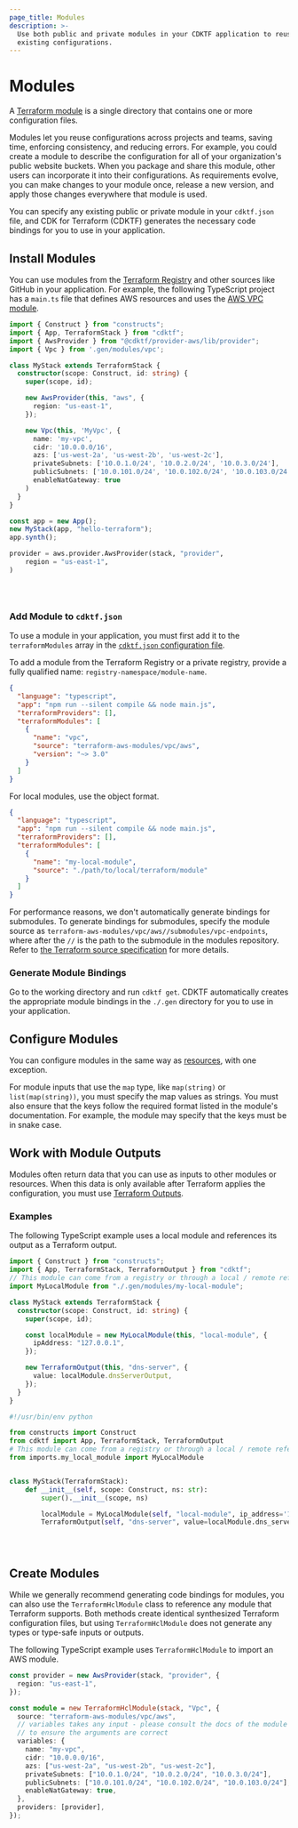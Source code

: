 ```yaml
---
page_title: Modules
description: >-
  Use both public and private modules in your CDKTF application to reuse
  existing configurations.
---
```


# Modules

A [Terraform module](/language/modules) is a single directory that contains one or more configuration files.

Modules let you reuse configurations across projects and teams, saving time, enforcing consistency, and reducing errors. For example, you could create a module to describe the configuration for all of your organization's public website buckets. When you package and share this module, other users can incorporate it into their configurations. As requirements evolve, you can make changes to your module once, release a new version, and apply those changes everywhere that module is used.

You can specify any existing public or private module in your `cdktf.json` file, and CDK for Terraform (CDKTF) generates the necessary code bindings for you to use in your application.

## Install Modules

You can use modules from the [Terraform Registry](https://registry.terraform.io/) and other sources like GitHub in your application. For example, the following TypeScript project has a `main.ts` file that defines AWS resources and uses the [AWS VPC module](https://registry.terraform.io/modules/terraform-aws-modules/vpc/aws/latest).

<!-- #NEXT_CODE_BLOCK_SOURCE:python examples/python/documentation#modules-install-modules -->

<CodeTabs>

```typescript
import { Construct } from "constructs";
import { App, TerraformStack } from "cdktf";
import { AwsProvider } from "@cdktf/provider-aws/lib/provider";
import { Vpc } from '.gen/modules/vpc';

class MyStack extends TerraformStack {
  constructor(scope: Construct, id: string) {
    super(scope, id);

    new AwsProvider(this, "aws", {
      region: "us-east-1",
    });

    new Vpc(this, 'MyVpc', {
      name: 'my-vpc',
      cidr: '10.0.0.0/16',
      azs: ['us-west-2a', 'us-west-2b', 'us-west-2c'],
      privateSubnets: ['10.0.1.0/24', '10.0.2.0/24', '10.0.3.0/24'],
      publicSubnets: ['10.0.101.0/24', '10.0.102.0/24', '10.0.103.0/24'],
      enableNatGateway: true
    )
  }
}

const app = new App();
new MyStack(app, "hello-terraform");
app.synth();

```

```python
provider = aws.provider.AwsProvider(stack, "provider",
    region = "us-east-1",
)

```

```java

```

```csharp

```

```go

```

</CodeTabs>

### Add Module to `cdktf.json`

To use a module in your application, you must first add it to the `terraformModules` array in the [`cdktf.json` configuration file](/cdktf/create-and-deploy/configuration-file).

To add a module from the Terraform Registry or a private registry, provide a fully qualified name: `registry-namespace/module-name`.

```json
{
  "language": "typescript",
  "app": "npm run --silent compile && node main.js",
  "terraformProviders": [],
  "terraformModules": [
    {
      "name": "vpc",
      "source": "terraform-aws-modules/vpc/aws",
      "version": "~> 3.0"
    }
  ]
}
```

For local modules, use the object format.

```json
{
  "language": "typescript",
  "app": "npm run --silent compile && node main.js",
  "terraformProviders": [],
  "terraformModules": [
    {
      "name": "my-local-module",
      "source": "./path/to/local/terraform/module"
    }
  ]
}
```

For performance reasons, we don't automatically generate bindings for submodules. To generate bindings for submodules, specify the module source as `terraform-aws-modules/vpc/aws//submodules/vpc-endpoints`, where after the `//` is the path to the submodule in the modules repository. Refer to [the Terraform source specification](/language/modules/sources) for more details.

### Generate Module Bindings

Go to the working directory and run `cdktf get`. CDKTF automatically creates the appropriate module bindings in the `./.gen` directory for you to use in your application.

## Configure Modules

You can configure modules in the same way as [resources](/cdktf/concepts/resources), with one exception.

For module inputs that use the `map` type, like `map(string)` or `list(map(string))`, you must specify the map values as strings. You must also ensure that the keys follow the required format listed in the module's documentation. For example, the module may specify that the keys must be in snake case.

## Work with Module Outputs

Modules often return data that you can use as inputs to other modules or resources. When this data is only available after Terraform applies the configuration, you must use [Terraform Outputs](/cdktf/concepts/variables-and-outputs#output-values).

### Examples

The following TypeScript example uses a local module and references its output as a Terraform output.

<!-- #NEXT_CODE_BLOCK_SOURCE:python examples/python/documentation#modules-examples -->

<CodeTabs>

```typescript
import { Construct } from "constructs";
import { App, TerraformStack, TerraformOutput } from "cdktf";
// This module can come from a registry or through a local / remote reference
import MyLocalModule from "./.gen/modules/my-local-module";

class MyStack extends TerraformStack {
  constructor(scope: Construct, id: string) {
    super(scope, id);

    const localModule = new MyLocalModule(this, "local-module", {
      ipAddress: "127.0.0.1",
    });

    new TerraformOutput(this, "dns-server", {
      value: localModule.dnsServerOutput,
    });
  }
}
```

```python
#!/usr/bin/env python

from constructs import Construct
from cdktf import App, TerraformStack, TerraformOutput
# This module can come from a registry or through a local / remote reference
from imports.my_local_module import MyLocalModule


class MyStack(TerraformStack):
    def __init__(self, scope: Construct, ns: str):
        super().__init__(scope, ns)

        localModule = MyLocalModule(self, "local-module", ip_address='127.0.0.1')
        TerraformOutput(self, "dns-server", value=localModule.dns_server_output)
```

```java

```

```csharp

```

```go

```

</CodeTabs>

## Create Modules

While we generally recommend generating code bindings for modules, you can also use the `TerraformHclModule` class to reference any module that Terraform supports. Both methods create identical synthesized Terraform configuration files, but using `TerraformHclModule` does not generate any types or type-safe inputs or outputs.

The following TypeScript example uses `TerraformHclModule` to import an AWS module.

<!-- #NEXT_CODE_BLOCK_SOURCE:python examples/python/documentation#modules-create-modules -->

<CodeTabs>

```typescript
const provider = new AwsProvider(stack, "provider", {
  region: "us-east-1",
});

const module = new TerraformHclModule(stack, "Vpc", {
  source: "terraform-aws-modules/vpc/aws",
  // variables takes any input - please consult the docs of the module
  // to ensure the arguments are correct
  variables: {
    name: "my-vpc",
    cidr: "10.0.0.0/16",
    azs: ["us-west-2a", "us-west-2b", "us-west-2c"],
    privateSubnets: ["10.0.1.0/24", "10.0.2.0/24", "10.0.3.0/24"],
    publicSubnets: ["10.0.101.0/24", "10.0.102.0/24", "10.0.103.0/24"],
    enableNatGateway: true,
  },
  providers: [provider],
});
```

```python

```

```java

```

```csharp

```

```go

```

</CodeTabs>
